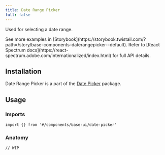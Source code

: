 ```yaml
---
title: Date Range Picker
full: false
---
```


Used for selecting a date range.

<Callout type='info'>
  See more examples in [Storybook](https://storybook.twistail.com/?path=/story/base-components-daterangepicker--default).
  Refer to [React Spectrum docs](https://react-spectrum.adobe.com/internationalized/index.html) for full API details.
</Callout>

## Installation

Date Range Picker is a part of the [Date Picker](/docs/components/base/date-picker) package.

## Usage

### Imports

```tsx
import {} from '#/components/base-ui/date-picker'
```

### Anatomy

```tsx
// WIP
```
